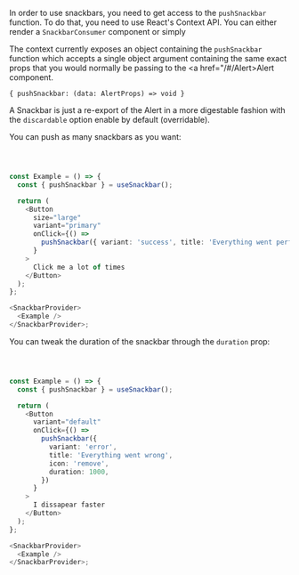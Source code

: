 In order to use snackbars, you need to get access to the `pushSnackbar` function. To do that, you
need to use React's Context API. You can either render a `SnackbarConsumer` component or simply

The context currently exposes an object containing the `pushSnackbar` function which accepts a single
object argument containing the same exact props that you would normally be passing to the
<a href="/#/Alert>Alert</a> component.

```text
{ pushSnackbar: (data: AlertProps) => void }
```

A Snackbar is just a re-export of the Alert in a more digestable fashion with the `discardable`
option enable by default (overridable).

You can push as many snackbars as you want:

```typescript jsx



const Example = () => {
  const { pushSnackbar } = useSnackbar();

  return (
    <Button
      size="large"
      variant="primary"
      onClick={() =>
        pushSnackbar({ variant: 'success', title: 'Everything went perfectly', icon: 'check' })
      }
    >
      Click me a lot of times
    </Button>
  );
};

<SnackbarProvider>
  <Example />
</SnackbarProvider>;
```

You can tweak the duration of the snackbar through the `duration` prop:

```typescript jsx



const Example = () => {
  const { pushSnackbar } = useSnackbar();

  return (
    <Button
      variant="default"
      onClick={() =>
        pushSnackbar({
          variant: 'error',
          title: 'Everything went wrong',
          icon: 'remove',
          duration: 1000,
        })
      }
    >
      I dissapear faster
    </Button>
  );
};

<SnackbarProvider>
  <Example />
</SnackbarProvider>;
```
